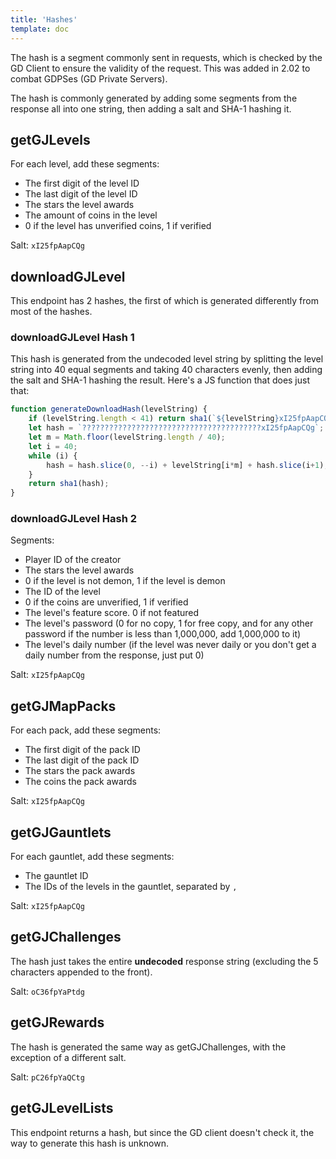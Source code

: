 ```yaml
---
title: 'Hashes'
template: doc
---
```


The hash is a segment commonly sent in requests, which is checked by the GD Client to ensure the validity of the request. This was added in 2.02 to combat GDPSes (GD Private Servers).

The hash is commonly generated by adding some segments from the response all into one string, then adding a salt and SHA-1 hashing it.

## getGJLevels

For each level, add these segments:

- The first digit of the level ID
- The last digit of the level ID
- The stars the level awards
- The amount of coins in the level
- 0 if the level has unverified coins, 1 if verified

Salt: `xI25fpAapCQg`

## downloadGJLevel

This endpoint has 2 hashes, the first of which is generated differently from most of the hashes.

### downloadGJLevel Hash 1

This hash is generated from the undecoded level string by splitting the level string into 40 equal segments and taking 40 characters evenly, then adding the salt and SHA-1 hashing the result. Here's a JS function that does just that:

```js
function generateDownloadHash(levelString) {
    if (levelString.length < 41) return sha1(`${levelString}xI25fpAapCQg`);
    let hash = `????????????????????????????????????????xI25fpAapCQg`;
    let m = Math.floor(levelString.length / 40);
    let i = 40;
    while (i) {
        hash = hash.slice(0, --i) + levelString[i*m] + hash.slice(i+1);
    }
    return sha1(hash);
}
```

### downloadGJLevel Hash 2

Segments:

- Player ID of the creator
- The stars the level awards
- 0 if the level is not demon, 1 if the level is demon
- The ID of the level
- 0 if the coins are unverified, 1 if verified
- The level's feature score. 0 if not featured
- The level's password (0 for no copy, 1 for free copy, and for any other password if the number is less than 1,000,000, add 1,000,000 to it)
- The level's daily number (if the level was never daily or you don't get a daily number from the response, just put 0)
  
Salt: `xI25fpAapCQg`

## getGJMapPacks

For each pack, add these segments:

- The first digit of the pack ID
- The last digit of the pack ID
- The stars the pack awards
- The coins the pack awards

Salt: `xI25fpAapCQg`

## getGJGauntlets

For each gauntlet, add these segments:

- The gauntlet ID
- The IDs of the levels in the gauntlet, separated by `,`

Salt: `xI25fpAapCQg`

## getGJChallenges

The hash just takes the entire **undecoded** response string (excluding the 5 characters appended to the front).

Salt: `oC36fpYaPtdg`

## getGJRewards

The hash is generated the same way as getGJChallenges, with the exception of a different salt.

Salt: `pC26fpYaQCtg`

## getGJLevelLists

This endpoint returns a hash, but since the GD client doesn't check it, the way to generate this hash is unknown.